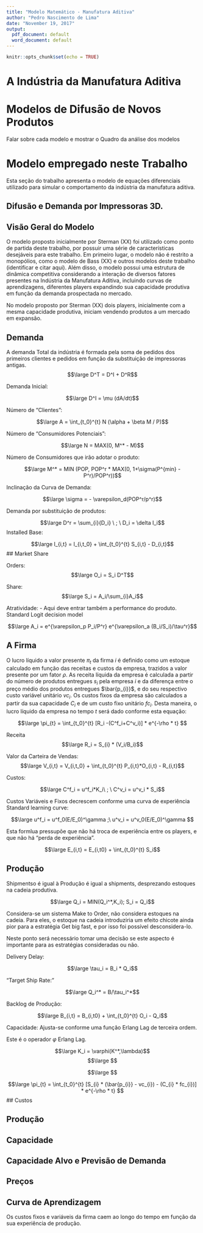 ```yaml
---
title: "Modelo Matemático - Manufatura Aditiva"
author: "Pedro Nascimento de Lima"
date: "November 19, 2017"
output:
  pdf_document: default
  word_document: default
---
```



```r
knitr::opts_chunk$set(echo = TRUE)
```


# A Indústria da Manufatura Aditiva


# Modelos de Difusão de Novos Produtos

Falar sobre cada modelo e mostrar o Quadro da análise dos modelos

# Modelo empregado neste Trabalho

Esta seção do trabalho apresenta o modelo de equações diferenciais utilizado para simular o comportamento da indústria da manufatura aditiva.

## Difusão e Demanda por Impressoras 3D.

## Visão Geral do Modelo
O modelo proposto inicialmente por Sterman (XX) foi utilizado como ponto de partida deste trabalho, por possuir uma série de características desejáveis para este trabalho. Em primeiro lugar, o modelo não é restrito a monopólios, como o modelo de Bass (XX) e outros modelos deste trabalho (identificar e citar aqui). Além disso, o modelo possui uma estrutura de dinâmica competitiva considerando a interação de diversos fatores presentes na Indústria da Manufatura Aditiva, incluindo curvas de aprendizagens, diferentes players expandindo sua capacidade produtiva em função da demanda prospectada no mercado.

No modelo proposto por Sterman (XX) dois players, inicialmente com a mesma capacidade produtiva, iniciam vendendo produtos a um mercado em expansão.

## Demanda

A demanda Total da indústria é formada pela soma de pedidos dos primeiros clientes e pedidos em função da substituição de impressoras antigas.
$$\large D^T = D^I + D^R$$

Demanda Inicial:

$$\large D^I = \mu (dA/dt)$$

Número de "Clientes":

$$\large A = \int_{t_0}^{t} N (\alpha + \beta M / P)$$

Número de "Consumidores Potenciais":

$$\large N = MAX(0, M^* - M)$$

Número de Consumidores que irão adotar o produto:

$$\large M^* = MIN (POP, POP^r * MAX(0, 1+\sigma(P^{min} - P^r)/POP^r))$$

Inclinação da Curva de Demanda:

$$\large \sigma = - \varepsilon_d(POP^r/p^r)$$

Demanda por substituição de produtos:

$$\large D^r = \sum_{i}{D_i} \ ; \ D_i = \delta I_i$$
Installed Base:

$$\large I_{i,t} = I_{i,t_0} + \int_{t_0}^{t} S_{i,t} - D_{i,t}$$
## Market Share

Orders:
$$\large O_i = S_i D^T$$

Share:
$$\large S_i = A_i/\sum_{i}A_i$$


Atratividade: - Aqui deve entrar também a performance do produto.
Standard Logit decision model

$$\large A_i = e^{\varepsilon_p P_i/P^r} e^{\varepsilon_a (B_i/S_i)/\tau^r}$$

## A Firma

O lucro líquido a valor presente $\pi_{t}$ da firma $i$ é definido como um estoque calculado em função das receitas e custos da empresa, trazidos a valor presente por um fator $\rho$. As receita líquida da empresa é calculada a partir do número de produtos entregues $s_i$ pela empresa $i$ e da diferença entre o preço médio dos produtos entregues $\bar{p_{i}}$, e do seu respectivo custo variável unitário $vc_i$. Os custos fixos da empresa são calculados a partir da sua capacidade $C_{i}$ e de um custo fixo unitário $fc_i$. Desta maneira, o lucro líquido da empresa no tempo $t$ será dado conforme esta equação:

$$\large  \pi_{t} = \int_{t_0}^{t} [R_i -(C^f_i+C^v_i)]  *  e^{-\rho * t} $$

Receita
$$\large R_i = S_{i} * (V_i/B_i)$$

Valor da Carteira de Vendas:
$$\large V_{i,t} = V_{i,t_0} + \int_{t_0}^{t} P_{i,t}*O_{i,t} - R_{i,t}$$

Custos:

$$\large C^f_i = u^f_i*K_i\ ; \  C^v_i = u^v_i * S_i$$

Custos Variáveis e Fixos decrescem conforme uma curva de experiência
Standard learning curve:

$$\large u^f_i = u^f_0(E/E_0)^\gamma ;\ u^v_i = u^v_0(E/E_0)^\gamma  $$

Esta formlua pressupõe que não há troca de experiência entre os players, e que não há "perda de experiência".

$$\large E_{i,t} = E_{i,t0} + \int_{t_0}^{t} S_i$$

## Produção

Shipmentso é igual à Produção é igual a shipments, desprezando estoques na cadeia produtiva. 

$$\large Q_i = MIN(Q_i^*,K_i); S_i = Q_i$$

Considera-se um sistema Make to Order, não considera estoques na cadeia. Para eles, o estoque na cadeia introduziria um efeito chicote ainda pior para a estratégia Get big fast, e por isso foi possível desconsidera-lo.

Neste ponto será necessário tomar uma decisão se este aspecto é importante para as estratégias consideradas ou não.


Delivery Delay:

$$\large \tau_i  = B_i * Q_i$$

"Target Ship Rate:"

$$\large Q_i^* = B/\tau_i^*$$

Backlog de Produção:

$$\large B_{i,t} = B_{i,t0} + \int_{t_0}^{t} O_i - Q_i$$

Capacidade: Ajusta-se conforme uma função Erlang Lag de terceira ordem.

Este é o operador $\varphi$ Erlang Lag.

$$\large K_i = \varphi(K^*,\lambda)$$
$$\large $$

$$\large $$


$$\large  \pi_{t} = \int_{t_0}^{t} [S_{i} * (\bar{p_{i}} - vc_{i})  - (C_{i} * fc_{i})]  *  e^{-\rho * t} $$
## Custos

## Produção

## Capacidade

## Capacidade Alvo e Previsão de Demanda

## Preços

## Curva de Aprendizagem

Os custos fixos e variáveis da firma caem ao longo do tempo em função da sua experiência de produção.
